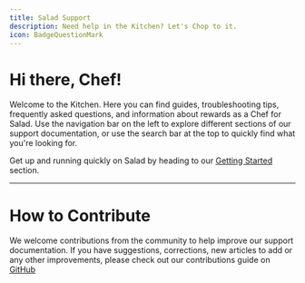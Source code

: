 ```yaml
---
title: Salad Support
description: Need help in the Kitchen? Let's Chop to it.
icon: BadgeQuestionMark
---
```


# Hi there, Chef!

Welcome to the Kitchen. Here you can find guides, troubleshooting tips, frequently asked questions, and information
about rewards as a Chef for Salad. Use the navigation bar on the left to explore different sections of our support
documentation, or use the search bar at the top to quickly find what you're looking for.

Get up and running quickly on Salad by heading to our [Getting Started](/docs/Guides/Getting-Started/Downloading-Salad)
section.

---

# How to Contribute

We welcome contributions from the community to help improve our support documentation. If you have suggestions,
corrections, new articles to add or any other improvements, please check out our contributions guide on
[GitHub](https://github.com/SaladTechnologies/salad-kitchen-docs/blob/main/.github/CONTRIBUTING.md)

